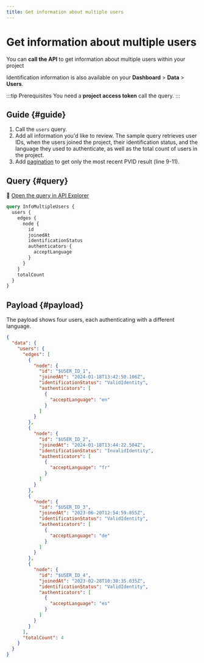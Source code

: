 ```yaml
---
title: Get information about multiple users
---
```


# Get information about multiple users

You can **call the API** to get information about multiple users within your project

Identification information is also available on your **Dashboard** > **Data** > **Users**.

:::tip Prerequisites
You need a **project access token** call the query.
:::

## Guide {#guide}

1. Call the `users` query.
1. Add all information you'd like to review. The sample query retrieves user IDs, when the users joined the project, their identification status, and the language they used to authenticate, as well as the total count of users in the project.
1. Add [pagination](../../../developers/using-api/pagination.mdx) to get only the most recent PVID result (line 9-11).

## Query {#query}

🔎 [Open the query in API Explorer](https://explorer.swan.io?query=cXVlcnkgSW5mb011bHRpcGxlVXNlcnMgewogIHVzZXJzIHsKICAgIGVkZ2VzIHsKICAgICAgbm9kZSB7CiAgICAgICAgaWQKICAgICAgICBqb2luZWRBdAogICAgICAgIGlkZW50aWZpY2F0aW9uU3RhdHVzCiAgICAgICAgYXV0aGVudGljYXRvcnMgewogICAgICAgICAgYWNjZXB0TGFuZ3VhZ2UKICAgICAgICB9CiAgICAgIH0KICAgIH0KICAgIHRvdGFsQ291bnQKICB9Cn0K&tab=api)

```graphql {5-7,9,13} showLineNumbers
query InfoMultipleUsers {
  users {
    edges {
      node {
        id
        joinedAt
        identificationStatus
        authenticators {
          acceptLanguage
        }
      }
    }
    totalCount
  }
}
```

## Payload {#payload}

The payload shows four users, each authenticating with a different language.

```json {7-9,12,24,36,48,54} showLineNumbers
{
  "data": {
    "users": {
      "edges": [
        {
          "node": {
            "id": "$USER_ID_1",
            "joinedAt": "2024-01-18T13:42:50.106Z",
            "identificationStatus": "ValidIdentity",
            "authenticators": [
              {
                "acceptLanguage": "en"
              }
            ]
          }
        },
        {
          "node": {
            "id": "$USER_ID_2",
            "joinedAt": "2024-01-18T13:44:22.504Z",
            "identificationStatus": "InvalidIdentity",
            "authenticators": [
              {
                "acceptLanguage": "fr"
              }
            ]
          }
        },
        {
          "node": {
            "id": "$USER_ID_3",
            "joinedAt": "2023-06-20T12:54:59.855Z",
            "identificationStatus": "ValidIdentity",
            "authenticators": [
              {
                "acceptLanguage": "de"
              }
            ]
          }
        },
        {
          "node": {
            "id": "$USER_ID_4",
            "joinedAt": "2023-02-28T10:38:35.035Z",
            "identificationStatus": "ValidIdentity",
            "authenticators": [
              {
                "acceptLanguage": "es"
              }
            ]
          }
        }
      ],
      "totalCount": 4
    }
  }
}
```